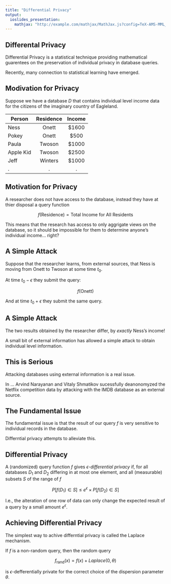 ```yaml
---
title: "Differential Privacy"
output:
  ioslides_presentation:
    mathjax: "http://example.com/mathjax/MathJax.js?config=TeX-AMS-MML_HTMLorMML"
---
```


## Differental Privacy

Differential Privacy is a statistical technique providing mathematical guarentees on the preservation of individual privacy in database queries. 

Recently, many connection to statistical learning have emerged.

## Modivation for Privacy

Suppose we have a database $D$ that contains individual level income data for the citizens of the imaginary country of Eagleland.

| Person    | Residence | Income |
| --------- |:---------:|:------:|
| Ness      | Onett     | $1600  |
| Pokey     | Onett     | $500   | 
| Paula     | Twoson    | $1000  |
| Apple Kid | Twoson    | $2500  |
| Jeff      | Winters   | $1000  |
| .         | .         | .      |


## Motivation for Privacy

A researcher does not have access to the database, instead they have at thier disposal a query function

$$ f(\text{Residence}) = \text{Total Income for All Residents} $$

This means that the research has access to only aggrigate views on the database, so it should be impossible for them to determine anyone's individual income... right?

## A Simple Attack

Suppose that the researcher learns, from external sources, that Ness is moving from Onett to Twoson at some time $t_0$.

At time $t_0 - \epsilon$ they submit the query:

$$ f(\text{Onett}) $$

And at time $t_0 + \epsilon$ they submit the same query.

## A Simple Attack

The two results obtained by the researcher differ, by *exactly* Ness's income!

A small bit of external information has allowed a simple attack to obtain individual level information.

## This is Serious

Attacking databases using external information is a real issue.

In ... Arvind Narayanan and Vitaly Shmatikov sucessfully deanonomyzed the Netflix competition data by attacking with the IMDB database as an external source.

## The Fundamental Issue

The fundamental issue is that the result of our query $f$ is very sensitive to individual records in the database.

Differntial privacy attempts to alleviate this.

## Differential Privacy

A (randomized) query function $f$ gives $\epsilon$-*differential privacy* if, for all databases $D_1$ and $D_2$ differing in at most one element, and all (measurable) subsets $S$ of the range of $f$

$$ P[f(D_1) \in S] \leq e^\epsilon \times P[f(D_2) \in S] $$

I.e., the alteration of one row of data can only change the expected result of a query by a small amount $e^\epsilon$.

## Achieving Differential Privacy

The simplest way to achive differntial privacy is called the Laplace mechanism.

If $f$ is a non-random query, then the random query

$$ f_{\text{rand}}(x) = f(x) + Laplace(0, \theta) $$

is $\epsilon$-defferentially private for the correct choice of the dispersion parameter $\theta$.

